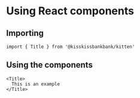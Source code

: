
<Meta title="Documentation/Usage/Using React components" />

# Using React components

## Importing

```
import { Title } from '@kisskissbankbank/kitten'
```

## Using the components

```
<Title>
  This is an example
</Title>
```
